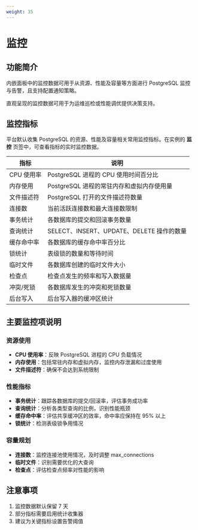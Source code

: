 ```yaml
---
weight: 35
---
```

# 监控

## 功能简介
内嵌面板中的监控数据可用于从资源、性能及容量等方面进行 PostgreSQL 监控与告警，且支持配置通知策略。

直观呈现的监控数据可用于为运维巡检或性能调优提供决策支持。

## 监控指标

平台默认收集 PostgreSQL 的资源、性能及容量相关常用监控指标。在实例的 **监控** 页签中，可查看指标的实时监控数据。

| 指标 | 说明 |
|------|------|
| CPU 使用率 | PostgreSQL 进程的 CPU 使用时间百分比 |
| 内存使用 | PostgreSQL 进程的常驻内存和虚拟内存使用量 |
| 文件描述符 | PostgreSQL 打开的文件描述符数量 |
| 连接数 | 当前活跃连接数和最大连接数限制 |
| 事务统计 | 各数据库的提交和回滚事务数量 |
| 查询统计 | SELECT、INSERT、UPDATE、DELETE 操作的数量 |
| 缓存命中率 | 各数据库的缓存命中率百分比 |
| 锁统计 | 表级锁的数量和等待时间 |
| 临时文件 | 各数据库创建的临时文件大小 |
| 检查点 | 检查点发生的频率和写入数据量 |
| 冲突/死锁 | 各数据库发生的冲突和死锁数量 |
| 后台写入 | 后台写入器的缓冲区统计 |

## 主要监控项说明

### 资源使用
- **CPU 使用率**：反映 PostgreSQL 进程的 CPU 负载情况
- **内存使用**：包括常驻内存和虚拟内存，监控内存泄漏和过度使用
- **文件描述符**：确保不会达到系统限制

### 性能指标  
- **事务统计**：跟踪各数据库的提交/回滚率，评估事务成功率
- **查询统计**：分析各类型查询的比例，识别性能瓶颈
- **缓存命中率**：评估共享缓冲区的效率，命中率应保持在 95% 以上
- **锁统计**：检测表级锁争用情况

### 容量规划
- **连接数**：监控连接池使用情况，及时调整 max_connections
- **临时文件**：识别需要优化的大查询
- **检查点**：评估检查点频率对性能的影响

## 注意事项
1. 监控数据默认保留 7 天
2. 部分指标需要启用统计收集器
3. 建议为关键指标设置告警阈值
